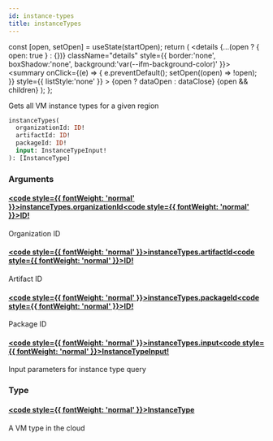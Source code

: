 ```yaml
---
id: instance-types
title: instanceTypes
---
```









  const [open, setOpen] = useState(startOpen);
  return (
    <details {...(open ? { open: true } : {})} className="details" style={{ border:'none', boxShadow:'none', background:'var(--ifm-background-color)' }}>
      <summary
        onClick={(e) => {
          e.preventDefault();
          setOpen((open) => !open);
        }}
        style={{ listStyle:'none' }}
      >
      {open ? dataOpen : dataClose}
      </summary>
      {open && children}
    </details>
  );
};








Gets all VM instance types for a given region


```graphql
instanceTypes(
  organizationId: ID!
  artifactId: ID!
  packageId: ID!
  input: InstanceTypeInput!
): [InstanceType]
```




### Arguments

#### [<code style={{ fontWeight: 'normal' }}>instanceTypes.<b>organizationId</b></code>](#)<Bullet />[<code style={{ fontWeight: 'normal' }}><b>ID!</b></code>](/swapi/types/scalars/id.mdx) <Badge class="badge badge--secondary badge--non_null" text="non-null"/> <Badge class="badge badge--secondary " text="scalar"/> 
Organization ID


#### [<code style={{ fontWeight: 'normal' }}>instanceTypes.<b>artifactId</b></code>](#)<Bullet />[<code style={{ fontWeight: 'normal' }}><b>ID!</b></code>](/swapi/types/scalars/id.mdx) <Badge class="badge badge--secondary badge--non_null" text="non-null"/> <Badge class="badge badge--secondary " text="scalar"/> 
Artifact ID


#### [<code style={{ fontWeight: 'normal' }}>instanceTypes.<b>packageId</b></code>](#)<Bullet />[<code style={{ fontWeight: 'normal' }}><b>ID!</b></code>](/swapi/types/scalars/id.mdx) <Badge class="badge badge--secondary badge--non_null" text="non-null"/> <Badge class="badge badge--secondary " text="scalar"/> 
Package ID


#### [<code style={{ fontWeight: 'normal' }}>instanceTypes.<b>input</b></code>](#)<Bullet />[<code style={{ fontWeight: 'normal' }}><b>InstanceTypeInput!</b></code>](/swapi/types/inputs/instance-type-input.mdx) <Badge class="badge badge--secondary badge--non_null" text="non-null"/> <Badge class="badge badge--secondary " text="input"/> 
Input parameters for instance type query


### Type

#### [<code style={{ fontWeight: 'normal' }}><b>InstanceType</b></code>](/swapi/types/objects/instance-type.mdx) <Badge class="badge badge--secondary " text="object"/> 
A VM type in the cloud